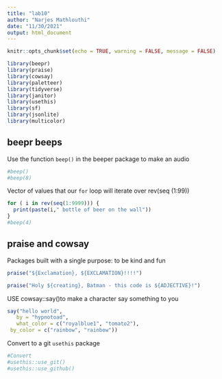 ```yaml
---
title: "lab10"
author: "Narjes Mathlouthi"
date: "11/30/2021"
output: html_document
---
```


```r
knitr::opts_chunk$set(echo = TRUE, warning = FALSE, message = FALSE)

library(beepr)
library(praise)
library(cowsay)
library(paletteer)
library(tidyverse)
library(janitor)
library(usethis)
library(sf)
library(jsonlite)
library(multicolor)
```

##  beepr beeps

Use the function `beep()` in the beeper package to make an audio 


```r

#beep()
#beep(8)

```

Vector of values that our `for` loop will iterate over
rev(seq (1:99))

```r
for ( i in rev(seq(1:9999))) {
  print(paste(i," bottle of beer on the wall"))
}
#beep(4)
```

## praise and cowsay
Packages built with a single purpose: to be kind and fun

```r
praise("${Exclamation}, ${EXCLAMATION}!!!!")

praise("Holy ${creating}, Batman - this code is ${ADJECTIVE}!")
```

USE cowsay::say()to make a character say something to you

```r
say("hello world",
   by = "hypnotoad",
   what_color = c("royalblue1", "tomato2"),
 by_color = c("rainbow", "rainbow"))
```

Convert to a git `usethis` package 
```r
#Convert 
#usethis::use_git()
#usethis::use_github()
```

